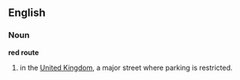 ==English==

===Noun===
'''red route'''
# in the [[United Kingdom]], a major street where parking is restricted.